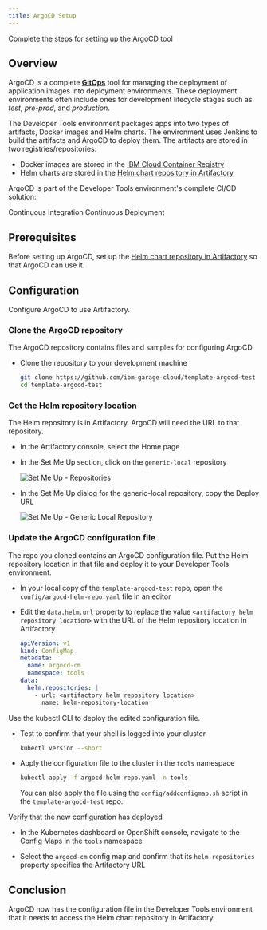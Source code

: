 ```yaml
---
title: ArgoCD Setup
---
```


<PageDescription>

Complete the steps for setting up the ArgoCD tool

</PageDescription>

## Overview

ArgoCD is a complete [**GitOps**](https://www.weave.works/technologies/gitops/) tool for managing the deployment of application images into deployment environments. 
These deployment environments often include ones for development lifecycle stages such as *test*, *pre-prod*, and *production*. 

The Developer Tools environment packages apps into two types of artifacts, Docker images and Helm charts. 
The environment uses Jenkins to build the artifacts and ArgoCD to deploy them. 
The artifacts are stored in two registries/repositories:
- Docker images are stored in the [IBM Cloud Container Registry](https://cloud.ibm.com/docs/services/Registry)
- Helm charts are stored in the [Helm chart repository in Artifactory](/getting-started/artifactory-setup)

ArgoCD is part of the Developer Tools environment's complete CI/CD solution:

<AnchorLinks small>
  <AnchorLink to="/guides/continuous-integration">Continuous Integration</AnchorLink>
  <AnchorLink to="/guides/continuous-deployment">Continuous Deployment</AnchorLink>
</AnchorLinks>

## Prerequisites

Before setting up ArgoCD, set up the [Helm chart repository in Artifactory](/getting-started/artifactory-setup) so that ArgoCD can use it.

##  Configuration

Configure ArgoCD to use Artifactory.

### Clone the ArgoCD repository

The ArgoCD repository contains files and samples for configuring ArgoCD.

- Clone the repository to your development machine

  ```bash
  git clone https://github.com/ibm-garage-cloud/template-argocd-test
  cd template-argocd-test
  ```

### Get the Helm repository location

The Helm repository is in Artifactory. ArgoCD will need the URL to that repository.

- In the Artifactory console, select the Home page

- In the Set Me Up section, click on the `generic-local` repository

  ![Set Me Up - Repositories](setupartifactory.png "Set Me Up: Repositories")

- In the Set Me Up dialog for the generic-local repository, copy the Deploy URL

  ![Set Me Up - Generic Local Repository](artifactoryurlsetup.png "Set Me Up: generic-local Repository")

### Update the ArgoCD configuration file

The repo you cloned contains an ArgoCD configuration file. Put the Helm repository location in that file
and deploy it to your Developer Tools environment.

- In your local copy of the `template-argocd-test` repo, open the `config/argocd-helm-repo.yaml` file in an editor

- Edit the `data.helm.url` property to replace the value `<artifactory helm repository location>` 
with the URL of the Helm repository location in Artifactory

  ```yaml
  apiVersion: v1
  kind: ConfigMap
  metadata:
    name: argocd-cm
    namespace: tools
  data:
    helm.repositories: |
      - url: <artifactory helm repository location>
        name: helm-repository-location
  ```

Use the kubectl CLI to deploy the edited configuration file.

- Test to confirm that your shell is logged into your cluster

  ```bash 
  kubectl version --short
  ```

- Apply the configuration file to the cluster in the `tools` namespace

  ```bash 
  kubectl apply -f argocd-helm-repo.yaml -n tools
  ```

  You can also apply the file using the `config/addconfigmap.sh` script in the `template-argocd-test` repo.

Verify that the new configuration has deployed

- In the Kubernetes dashboard or OpenShift console, navigate to the Config Maps in the `tools` namespace

- Select the `argocd-cm` config map and confirm that its `helm.repositories` property specifies the
Artifactory URL

## Conclusion

ArgoCD now has the configuration file in the Developer Tools environment that it needs to access the Helm chart repository in Artifactory.
